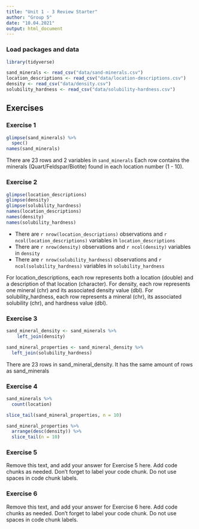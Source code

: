 ```yaml
---
title: "Unit 1 - 3 Review Starter"
author: "Group 5"
date: "10.04.2021"
output: html_document
---
```


### Load packages and data

```r
library(tidyverse) 
```

```r
sand_minerals <- read_csv("data/sand-minerals.csv")
location_descriptions <- read_csv("data/location-descriptions.csv")
density <- read_csv("data/density.csv")
solubility_hardness <- read_csv("data/solubility-hardness.csv")
```

## Exercises

### Exercise 1

```r
glimpse(sand_minerals) %>% 
  spec()
names(sand_minerals)
```

There are 23 rows and 2 variables in `sand_minerals`
Each row contains the minerals (Quart/Feldspar/Biotite) found in each location number (1 - 10).

### Exercise 2

```r
glimpse(location_descriptions)
glimpse(density)
glimpse(solubility_hardness)
names(location_descriptions)
names(density)
names(solubility_hardness)
```
- There are `r nrow(location_descriptions)` observations and `r ncol(location_descriptions)` variables in `location_descriptions`
- There are `r nrow(density)` observations and `r ncol(density)` variables in `density`
- There are `r nrow(solubility_hardness)` observations and `r ncol(solubility_hardness)` variables in `solubility_hardness`

For location_descriptions, each row represents both a location (double) and a description of that location (character).
For density, each row represents one mineral (chr) and its associated density value (dbl). 
For solubility_hardness, each row represents a mineral (chr), its associated solubility (chr), and hardness value (dbl).

### Exercise 3

```r
sand_mineral_density <- sand_minerals %>%
    left_join(density)

sand_mineral_properties <- sand_mineral_density %>%
  left_join(solubility_hardness)
```
There are 23 rows in sand_mineral_density. It has the same amount of rows as sand_minerals

### Exercise 4

```r
sand_minerals %>%
  count(location)
```

```r
slice_tail(sand_mineral_properties, n = 10)
```

```r
sand_mineral_properties %>% 
  arrange(desc(density)) %>% 
  slice_tail(n = 10)
```


### Exercise 5

Remove this text, and add your answer for Exercise 5 here.
Add code chunks as needed.
Don't forget to label your code chunk.
Do not use spaces in code chunk labels.

### Exercise 6

Remove this text, and add your answer for Exercise 6 here.
Add code chunks as needed.
Don't forget to label your code chunk.
Do not use spaces in code chunk labels.
